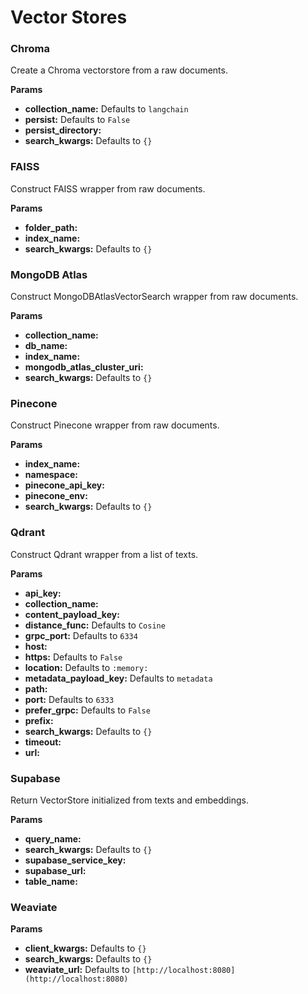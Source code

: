 # Vector Stores


### Chroma


Create a Chroma vectorstore from a raw documents.

**Params**

- **collection_name:** Defaults to `langchain`
- **persist:** Defaults to `False`
- **persist_directory:**
- **search_kwargs:** Defaults to `{}`

### FAISS


Construct FAISS wrapper from raw documents.

**Params**

- **folder_path:**
- **index_name:**
- **search_kwargs:** Defaults to `{}`

### MongoDB Atlas


Construct MongoDBAtlasVectorSearch wrapper from raw documents.

**Params**

- **collection_name:**
- **db_name:**
- **index_name:**
- **mongodb_atlas_cluster_uri:**
- **search_kwargs:** Defaults to `{}`

### Pinecone


Construct Pinecone wrapper from raw documents.

**Params**

- **index_name:**
- **namespace:**
- **pinecone_api_key:**
- **pinecone_env:**
- **search_kwargs:** Defaults to `{}`

### Qdrant


Construct Qdrant wrapper from a list of texts.

**Params**

- **api_key:**
- **collection_name:**
- **content_payload_key:**
- **distance_func:** Defaults to `Cosine`
- **grpc_port:** Defaults to `6334`
- **host:**
- **https:** Defaults to `False`
- **location:** Defaults to `:memory:`
- **metadata_payload_key:**  Defaults to `metadata`
- **path:**
- **port:**  Defaults to `6333`
- **prefer_grpc:**  Defaults to `False`
- **prefix:**
- **search_kwargs:**  Defaults to `{}`
- **timeout:**
- **url:**

### Supabase


Return VectorStore initialized from texts and embeddings.

**Params**

- **query_name:**
- **search_kwargs:**  Defaults to `{}`
- **supabase_service_key:**
- **supabase_url:**
- **table_name:**

### Weaviate

**Params**

- **client_kwargs:**  Defaults to `{}`
- **search_kwargs:**  Defaults to `{}`
- **weaviate_url:**  Defaults to `[http://localhost:8080](http://localhost:8080)`
